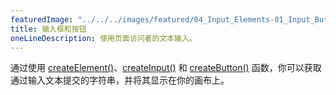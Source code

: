---
featuredImage: "../../../images/featured/04_Input_Elements-01_Input_Button-thumbnail.png"
title: 输入框和按钮
oneLineDescription: 使用页面访问者的文本输入。
---

通过使用 <a href="https://p5js.org/reference/#/p5.Element/createElement" target="_blank">createElement()</a>、<a href="https://p5js.org/reference/#/p5/createInput" target="_blank">createInput()</a> 和 <a href="https://p5js.org/reference/#/p5.Element/createButton" target="_blank">createButton()</a> 函数，你可以获取通过输入文本提交的字符串，并将其显示在你的画布上。